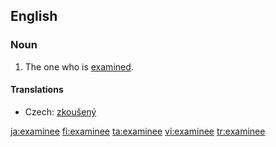 ==English==
===Noun===
{{en-noun}}

# The one who is [[examine]]d.

====Translations====
{{trans-top|one who is examined}}
* Czech: [[zkoušený]] {{m}}
{{trans-mid}}
{{trans-bottom}}

[[ja:examinee]]
[[fi:examinee]]
[[ta:examinee]]
[[vi:examinee]]
[[tr:examinee]]